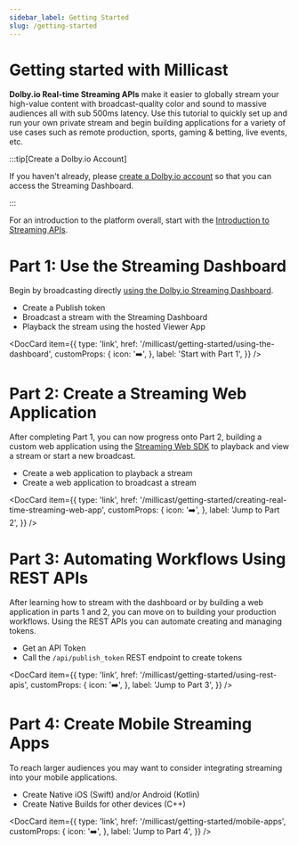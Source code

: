 ```yaml
---
sidebar_label: Getting Started
slug: /getting-started
---
```



# Getting started with Millicast

**Dolby.io Real-time Streaming APIs** make it easier to globally stream your high-value content with broadcast-quality color and sound to massive audiences all with sub 500ms latency. Use this tutorial to quickly set up and run your own private stream and begin building applications for a variety of use cases such as remote production, sports, gaming & betting, live events, etc.

:::tip[Create a Dolby.io Account]

If you haven't already, please [create a Dolby.io account](https://dashboard.dolby.io/signup/?utm_medium=docs&utm_campaign=getting-started&utm_source=docs) so that you can access the Streaming Dashboard.

:::

For an introduction to the platform overall, start with the [Introduction to Streaming APIs](/millicast/introduction-to-streaming-apis.md).

# Part 1: Use the Streaming Dashboard

Begin by broadcasting directly [using the Dolby.io Streaming Dashboard](/millicast/getting-started/using-the-dashboard.md).

- Create a Publish token
- Broadcast a stream with the Streaming Dashboard
- Playback the stream using the hosted Viewer App

<DocCard item={{
    type: 'link',
    href: '/millicast/getting-started/using-the-dashboard',
    customProps: {
        icon: '➡️',
    },
    label: 'Start with Part 1',
  }} />

# Part 2: Create a Streaming Web Application

After completing Part 1, you can now progress onto Part 2, building a custom web application using the [Streaming Web SDK](/millicast/client-sdks/web.md) to playback and view a stream or start a new broadcast.

- Create a web application to playback a stream
- Create a web application to broadcast a stream

<DocCard item={{
    type: 'link',
    href: '/millicast/getting-started/creating-real-time-streaming-web-app',
    customProps: {
        icon: '➡️',
    },
    label: 'Jump to Part 2',
  }} />

# Part 3: Automating Workflows Using REST APIs

After learning how to stream with the dashboard or by building a web application in parts 1 and 2, you can move on to building your production workflows. Using the REST APIs you can automate creating and managing tokens.

- Get an API Token
- Call the `/api/publish_token` REST endpoint to create tokens

<DocCard item={{
    type: 'link',
    href: '/millicast/getting-started/using-rest-apis',
    customProps: {
        icon: '➡️',
    },
    label: 'Jump to Part 3',
  }} />

# Part 4: Create Mobile Streaming Apps

To reach larger audiences you may want to consider integrating streaming into your mobile applications.

- Create Native iOS (Swift) and/or Android (Kotlin)
- Create Native Builds for other devices (C++)

<DocCard item={{
    type: 'link',
    href: '/millicast/getting-started/mobile-apps',
    customProps: {
        icon: '➡️',
    },
    label: 'Jump to Part 4',
  }} />
